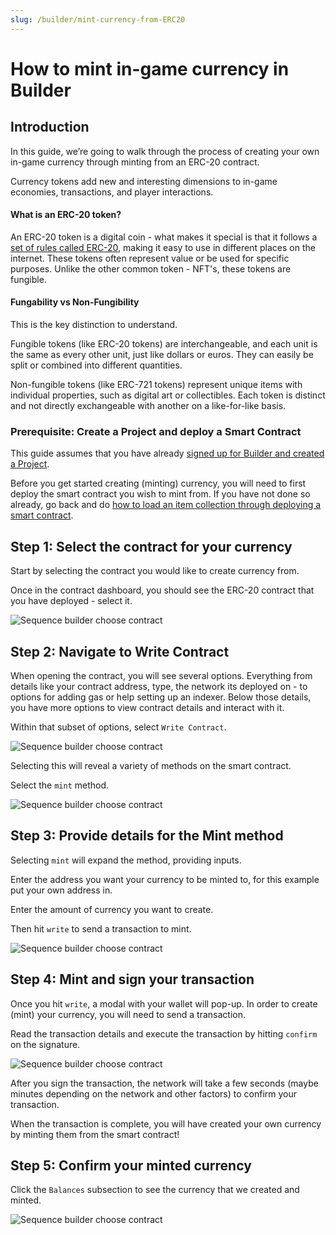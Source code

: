 ```yaml
---
slug: /builder/mint-currency-from-ERC20
---
```


# How to mint in-game currency in Builder

## Introduction

In this guide, we’re going to walk through the process of creating your own in-game currency through minting from an ERC-20 contract. 

Currency tokens add new and interesting dimensions to in-game economies, transactions, and player interactions. 

#### What is an ERC-20 token?

An ERC-20 token is a digital coin - what makes it special is that it follows a [set of rules called ERC-20](https://ethereum.org/en/developers/docs/standards/tokens/erc-20/), making it easy to use in different places on the internet. These tokens often represent value or be used for specific purposes. Unlike the other common token - NFT's, these tokens are fungible.

#### Fungability vs Non-Fungibility

This is the key distinction to understand.

Fungible tokens (like ERC-20 tokens) are interchangeable, and each unit is the same as every other unit, just like dollars or euros. They can easily be split or combined into different quantities.

Non-fungible tokens (like ERC-721 tokens) represent unique items with individual properties, such as digital art or collectibles. Each token is distinct and not directly exchangeable with another on a like-for-like basis.


### Prerequisite: Create a Project and deploy a Smart Contract

This guide assumes that you have already [signed up for Builder and created a Project](https://docs.sequence.xyz/signup-and-create-a-project).

Before you get started creating (minting) currency, you will need to first deploy the smart contract you wish to mint from. If you have not done so already, go back and do [how to load an item collection through deploying a smart contract](https://docs.sequence.xyz/minting-game-items/deploy-an-item-collection).

## Step 1: Select the contract for your currency

Start by selecting the contract you would like to create currency from.

Once in the contract dashboard, you should see the ERC-20 contract that you have deployed - select it.


![Sequence builder choose contract](/img/builder/builder_choose_contract_mint_currency.png)


## Step 2: Navigate to Write Contract

When opening the contract, you will see several options. Everything from details like your contract address, type, the network its deployed on - to options for adding gas or help setting up an indexer. Below those details, you have more options to view contract details and interact with it.

Within that subset of options, select `Write Contract`.


![Sequence builder choose contract](/img/builder/builder_select_write_contract_mint_currency.png)


Selecting this will reveal a variety of methods on the smart contract.

Select the `mint` method.


![Sequence builder choose contract](/img/builder/builder_select_mint_method_mint_currency.png)



## Step 3: Provide details for the Mint method

Selecting `mint` will expand the method, providing inputs. 

Enter the address you want your currency to be minted to, for this example put your own address in.

Enter the amount of currency you want to create.

Then hit `write` to send a transaction to mint.


![Sequence builder choose contract](/img/builder/builder_fill_mint_details_mint_currency.png)


## Step 4: Mint and sign your transaction

Once you hit `write`, a modal with your wallet will pop-up. In order to create (mint) your currency, you will need to send a transaction.

Read the transaction details and execute the transaction by hitting `confirm` on the signature.


![Sequence builder choose contract](/img/builder/builder_sign_transaction_mint_currency.png)


After you sign the transaction, the network will take a few seconds (maybe minutes depending on the network and other factors) to confirm your transaction.

When the transaction is complete, you will have created your own currency by minting them from the smart contract!

## Step 5: Confirm your minted currency

Click the `Balances` subsection to see the currency that we created and minted.


![Sequence builder choose contract](/img/builder/builder_confirm_mint_currency.png)
